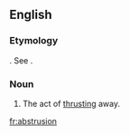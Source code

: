 ==English==

===Etymology===
{{bor|en|la|abstrusio}}. See {{m|en|abstruse}}.

===Noun===
{{en-noun}}

# {{label|en|rare}} The act of [[thrusting]] away.

[[fr:abstrusion]]